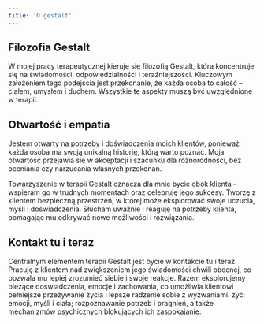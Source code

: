 ```yaml
---
title: 'O gestalt'
---
```

## Filozofia Gestalt
W mojej pracy terapeutycznej kieruję się filozofią Gestalt, która koncentruje się na świadomości, odpowiedzialności i teraźniejszości. Kluczowym założeniem tego podejścia jest przekonanie, że każda osoba to całość – ciałem, umysłem i duchem. Wszystkie te aspekty muszą być uwzględnione w terapii.

## Otwartość i empatia
Jestem otwarty na potrzeby i doświadczenia moich klientów, ponieważ każda osoba ma swoją unikalną historię, którą warto poznać. Moja otwartość przejawia się w akceptacji i szacunku dla różnorodności, bez oceniania czy narzucania własnych przekonań.

Towarzyszenie w terapii Gestalt oznacza dla mnie bycie obok klienta – wspieram go w trudnych momentach oraz celebruję jego sukcesy. Tworzę z klientem bezpieczną przestrzeń, w której może eksplorować swoje uczucia, myśli i doświadczenia. Słucham uważnie i reaguję na potrzeby klienta, pomagając mu odkrywać nowe możliwości i rozwiązania.

## Kontakt tu i teraz
Centralnym elementem terapii Gestalt jest bycie w kontakcie tu i teraz. Pracuję z klientem nad zwiększeniem jego świadomości chwili obecnej, co pozwala mu lepiej zrozumieć siebie i swoje reakcje. Razem eksplorujemy bieżące doświadczenia, emocje i zachowania, co umożliwia klientowi pełniejsze przeżywanie życia i lepsze radzenie sobie z wyzwaniami.
żyć: emocji, myśli i ciała; rozpoznawanie potrzeb i pragnień, a także mechanizmów psychicznych blokujących ich zaspokajanie.